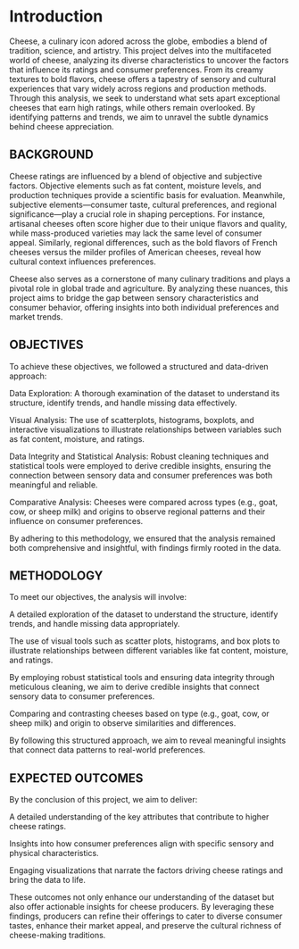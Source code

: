 # Introduction

Cheese, a culinary icon adored across the globe, embodies a blend of tradition, science, and artistry. This project delves into the multifaceted world of cheese, analyzing its diverse characteristics to uncover the factors that influence its ratings and consumer preferences. From its creamy textures to bold flavors, cheese offers a tapestry of sensory and cultural experiences that vary widely across regions and production methods. Through this analysis, we seek to understand what sets apart exceptional cheeses that earn high ratings, while others remain overlooked. By identifying patterns and trends, we aim to unravel the subtle dynamics behind cheese appreciation.

## BACKGROUND

Cheese ratings are influenced by a blend of objective and subjective factors. Objective elements such as fat content, moisture levels, and production techniques provide a scientific basis for evaluation. Meanwhile, subjective elements—consumer taste, cultural preferences, and regional significance—play a crucial role in shaping perceptions. For instance, artisanal cheeses often score higher due to their unique flavors and quality, while mass-produced varieties may lack the same level of consumer appeal. Similarly, regional differences, such as the bold flavors of French cheeses versus the milder profiles of American cheeses, reveal how cultural context influences preferences.

Cheese also serves as a cornerstone of many culinary traditions and plays a pivotal role in global trade and agriculture. By analyzing these nuances, this project aims to bridge the gap between sensory characteristics and consumer behavior, offering insights into both individual preferences and market trends.

##  OBJECTIVES

To achieve these objectives, we followed a structured and data-driven approach:

Data Exploration: A thorough examination of the dataset to understand its structure, identify trends, and handle missing data effectively.
	
Visual Analysis: The use of scatterplots, histograms, boxplots, and interactive visualizations to illustrate relationships between variables such as fat content, moisture, and ratings.
	
Data Integrity and Statistical Analysis: Robust cleaning techniques and statistical tools were employed to derive credible insights, ensuring the connection between sensory data and consumer preferences was both meaningful and reliable.
	
Comparative Analysis: Cheeses were compared across types (e.g., goat, cow, or sheep milk) and origins to observe regional patterns and their influence on consumer preferences.

By adhering to this methodology, we ensured that the analysis remained both comprehensive and insightful, with findings firmly rooted in the data.

##  METHODOLOGY

To meet our objectives, the analysis will involve:

A detailed exploration of the dataset to understand the structure, identify trends, and handle missing data appropriately.
	
The use of visual tools such as scatter plots, histograms, and box plots to illustrate relationships between different variables like fat content, moisture, and ratings.

By employing robust statistical tools and ensuring data integrity through meticulous cleaning, we aim to derive credible insights that connect sensory data to consumer preferences.
	
Comparing and contrasting cheeses based on type (e.g., goat, cow, or sheep milk) and origin to observe similarities and differences.

By following this structured approach, we aim to reveal meaningful insights that connect data patterns to real-world preferences.

##  EXPECTED OUTCOMES

By the conclusion of this project, we aim to deliver:

A detailed understanding of the key attributes that contribute to higher cheese ratings.
	
Insights into how consumer preferences align with specific sensory and physical characteristics.
	
Engaging visualizations that narrate the factors driving cheese ratings and bring the data to life.

These outcomes not only enhance our understanding of the dataset but also offer actionable insights for cheese producers. By leveraging these findings, producers can refine their offerings to cater to diverse consumer tastes, enhance their market appeal, and preserve the cultural richness of cheese-making traditions.